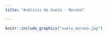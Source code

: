 ```yaml
---
title: "Análisis de Suelo - Moreno"

---
```


```r
knitr::include_graphics("suelo_moreno.jpg")
```

